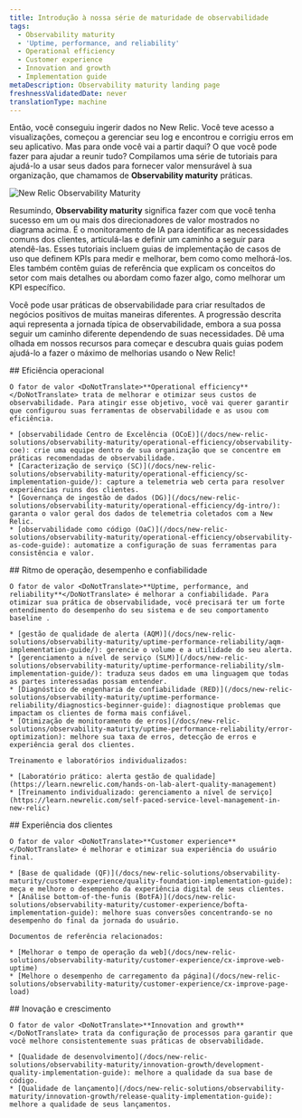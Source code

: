 ```yaml
---
title: Introdução à nossa série de maturidade de observabilidade
tags:
  - Observability maturity
  - 'Uptime, performance, and reliability'
  - Operational efficiency
  - Customer experience
  - Innovation and growth
  - Implementation guide
metaDescription: Observability maturity landing page
freshnessValidatedDate: never
translationType: machine
---
```



Então, você conseguiu ingerir dados no New Relic. Você teve acesso a visualizações, começou a gerenciar seu log e encontrou e corrigiu erros em seu aplicativo. Mas para onde você vai a partir daqui? O que você pode fazer para ajudar a reunir tudo? Compilamos uma série de tutoriais para ajudá-lo a usar seus dados para fornecer valor mensurável à sua organização, que chamamos de <DoNotTranslate>**Observability maturity**</DoNotTranslate> práticas.

<img
  title="New Relic Observability Maturity"
  alt="New Relic Observability Maturity"
  src={observabilitymaturityOmavDrivers}
/>

Resumindo, <DoNotTranslate>**Observability maturity**</DoNotTranslate> significa fazer com que você tenha sucesso em um ou mais dos direcionadores de valor mostrados no diagrama acima. É o monitoramento de IA para identificar as necessidades comuns dos clientes, articulá-las e definir um caminho a seguir para atendê-las. Esses tutoriais incluem guias de implementação de casos de uso que definem KPIs para medir e melhorar, bem como como melhorá-los. Eles também contêm guias de referência que explicam os conceitos do setor com mais detalhes ou abordam como fazer algo, como melhorar um KPI específico.

Você pode usar práticas de observabilidade para criar resultados de negócios positivos de muitas maneiras diferentes. A progressão descrita aqui representa a jornada típica de observabilidade, embora a sua possa seguir um caminho diferente dependendo de suas necessidades. Dê uma olhada em nossos recursos para começar e descubra quais guias podem ajudá-lo a fazer o máximo de melhorias usando o New Relic!

<Steps>
  <Step>
    ## Eficiência operacional

    O fator de valor <DoNotTranslate>**Operational efficiency**</DoNotTranslate> trata de melhorar e otimizar seus custos de observabilidade. Para atingir esse objetivo, você vai querer garantir que configurou suas ferramentas de observabilidade e as usou com eficiência.

    * [observabilidade Centro de Excelência (OCoE)](/docs/new-relic-solutions/observability-maturity/operational-efficiency/observability-coe): crie uma equipe dentro de sua organização que se concentre em práticas recomendadas de observabilidade.
    * [Caracterização de serviço (SC)](/docs/new-relic-solutions/observability-maturity/operational-efficiency/sc-implementation-guide/): capture a telemetria web certa para resolver experiências ruins dos clientes.
    * [Governança de ingestão de dados (DG)](/docs/new-relic-solutions/observability-maturity/operational-efficiency/dg-intro/): garanta o valor geral dos dados de telemetria coletados com a New Relic.
    * [observabilidade como código (OaC)](/docs/new-relic-solutions/observability-maturity/operational-efficiency/observability-as-code-guide): automatize a configuração de suas ferramentas para consistência e valor.
  </Step>

  <Step>
    ## Ritmo de operação, desempenho e confiabilidade

    O fator de valor <DoNotTranslate>**Uptime, performance, and reliability**</DoNotTranslate> é melhorar a confiabilidade. Para otimizar sua prática de observabilidade, você precisará ter um forte entendimento do desempenho do seu sistema e de seu comportamento baseline .

    * [gestão de qualidade de alerta (AQM)](/docs/new-relic-solutions/observability-maturity/uptime-performance-reliability/aqm-implementation-guide/): gerencie o volume e a utilidade do seu alerta.
    * [gerenciamento a nível de serviço (SLM)](/docs/new-relic-solutions/observability-maturity/uptime-performance-reliability/slm-implementation-guide/): traduza seus dados em uma linguagem que todas as partes interessadas possam entender.
    * [Diagnóstico de engenharia de confiabilidade (RED)](/docs/new-relic-solutions/observability-maturity/uptime-performance-reliability/diagnostics-beginner-guide): diagnostique problemas que impactam os clientes de forma mais confiável.
    * [Otimização de monitoramento de erros](/docs/new-relic-solutions/observability-maturity/uptime-performance-reliability/error-optimization): melhore sua taxa de erros, detecção de erros e experiência geral dos clientes.

    Treinamento e laboratórios individualizados:

    * [Laboratório prático: alerta gestão de qualidade](https://learn.newrelic.com/hands-on-lab-alert-quality-management)
    * [Treinamento individualizado: gerenciamento a nível de serviço](https://learn.newrelic.com/self-paced-service-level-management-in-new-relic)
  </Step>

  <Step>
    ## Experiência dos clientes

    O fator de valor <DoNotTranslate>**Customer experience**</DoNotTranslate> é melhorar e otimizar sua experiência do usuário final.

    * [Base de qualidade (QF)](/docs/new-relic-solutions/observability-maturity/customer-experience/quality-foundation-implementation-guide): meça e melhore o desempenho da experiência digital de seus clientes.
    * [Análise bottom-of-the-funis (BotFA)](/docs/new-relic-solutions/observability-maturity/customer-experience/bofta-implementation-guide): melhore suas conversões concentrando-se no desempenho do final da jornada do usuário.

    Documentos de referência relacionados:

    * [Melhorar o tempo de operação da web](/docs/new-relic-solutions/observability-maturity/customer-experience/cx-improve-web-uptime)
    * [Melhore o desempenho de carregamento da página](/docs/new-relic-solutions/observability-maturity/customer-experience/cx-improve-page-load)
  </Step>

  <Step>
    ## Inovação e crescimento

    O fator de valor <DoNotTranslate>**Innovation and growth**</DoNotTranslate> trata da configuração de processos para garantir que você melhore consistentemente suas práticas de observabilidade.

    * [Qualidade de desenvolvimento](/docs/new-relic-solutions/observability-maturity/innovation-growth/development-quality-implementation-guide): melhore a qualidade da sua base de código.
    * [Qualidade de lançamento](/docs/new-relic-solutions/observability-maturity/innovation-growth/release-quality-implementation-guide): melhore a qualidade de seus lançamentos.
  </Step>
</Steps>